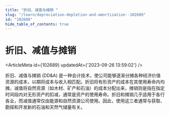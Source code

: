 ```yaml
---
title: "折旧、减值与摊销 "
slug: "/learn/depreciation-depletion-and-amortization--102689"
id: "102689"
hide_table_of_contents: true
---
```



# 折旧、减值与摊销 

<ArticleMeta id={102689} updatedAt={'2023-09-26 13:59:02'} />
<div className='border-solid border-b border-t-0 my-4 border-[var(--ifm-color-gray-300)]' />

折旧、减值与摊销 (DD&A) 是一种会计技术，使公司能够逐渐分摊各种经济价值资源的成本，以期将成本与收入相匹配。折旧将有形资产的成本在其使用寿命内均摊，减值将自然资源（如木材、矿产和石油）的成本分配出来，摊销则是指在指定时间段内对无形资产的扣减，通常是资产的使用寿命。折旧和摊销几乎适用于各行各业，而减值通常仅由能源和自然资源公司使用。因此，使用这三者通常与获取、勘探和开发新的石油和天然气储量有关。

